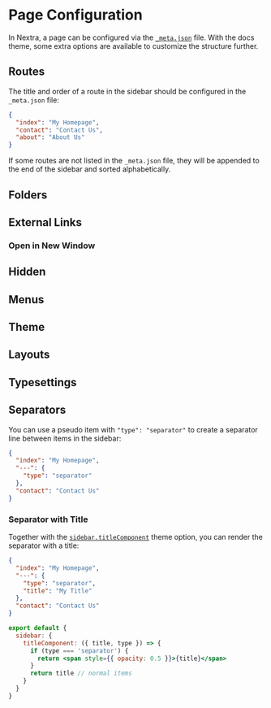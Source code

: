 # Page Configuration

In Nextra, a page can be configured via the [`_meta.json`](/docs/guide/organize-files#_metajson) file. With the docs theme, some extra options are available to customize the structure further.

## Routes

The title and order of a route in the sidebar should be configured in the `_meta.json` file:

```json filename="_meta.json"
{
  "index": "My Homepage",
  "contact": "Contact Us",
  "about": "About Us"
}
```

If some routes are not listed in the `_meta.json` file, they will be appended to the end of the sidebar and sorted alphabetically.

## Folders

## External Links

### Open in New Window

## Hidden

## Menus

## Theme

## Layouts

## Typesettings

## Separators

You can use a pseudo item with `"type": "separator"` to create a separator line between items in the sidebar:

```json filename="_meta.json"
{
  "index": "My Homepage",
  "---": {
    "type": "separator"
  },
  "contact": "Contact Us"
}
```

### Separator with Title

Together with the [`sidebar.titleComponent`](/docs/docs-theme/theme-configuration#sidebar) theme option, you can render the separator with a title:

```json filename="_meta.json"
{
  "index": "My Homepage",
  "---": {
    "type": "separator",
    "title": "My Title"
  },
  "contact": "Contact Us"
}
```

```jsx filename="theme.config.jsx"
export default {
  sidebar: {
    titleComponent: ({ title, type }) => {
      if (type === 'separator') {
        return <span style={{ opacity: 0.5 }}>{title}</span>
      }
      return title // normal items
    }
  }
}
```
